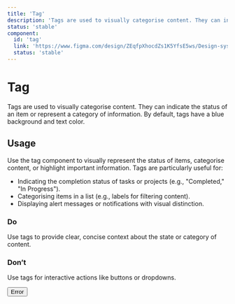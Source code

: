```yaml
---
title: 'Tag'
description: 'Tags are used to visually categorise content. They can indicate the status of an item or represent a category of information.'
status: 'stable'
component:
  id: 'tag'
  link: 'https://www.figma.com/design/ZEqfpXhocdZs1K5YfsE5ws/Design-system?node-id=1315-1284&p=f&m=dev'
  status: 'stable'
---
```


# Tag

Tags are used to visually categorise content. They can indicate the status of an item or represent a category of information. By default, tags have a blue background and text color.

<Section current="design">

<ComponentContainer>
  <Tag text="Completed" type="info" />
</ComponentContainer>

<FigmaPreviewButton href="https://www.figma.com/design/ZEqfpXhocdZs1K5YfsE5ws/Design-system?node-id=1315-1284&p=f&m=dev" />

## Usage

Use the tag component to visually represent the status of items, categorise content, or highlight important information. Tags are particularly useful for:

- Indicating the completion status of tasks or projects (e.g., "Completed," "In Progress").
- Categorising items in a list (e.g., labels for filtering content).
- Displaying alert messages or notifications with visual distinction.

### Do

Use tags to provide clear, concise context about the state or category of content.

<ComponentContainer>
  <Tag text="Success" type="success" />
</ComponentContainer>

### Don’t

Use tags for interactive actions like buttons or dropdowns.

<ComponentContainer>
  <button class="gi-tag gi-tag-error">Error</button>
</ComponentContainer>

</Section>

